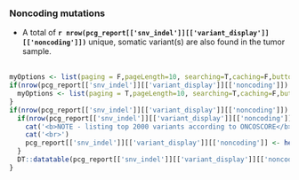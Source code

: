 ### Noncoding mutations

- A total of __`r nrow(pcg_report[['snv_indel']][['variant_display']][['noncoding']])`__ unique, somatic variant(s) are also found in the tumor sample.
<br><br>

```r

myOptions <- list(paging = F,pageLength=10, searching=T,caching=F,buttons = c('csv','excel'),dom = 'Bfrtip')
if(nrow(pcg_report[['snv_indel']][['variant_display']][['noncoding']]) > 10){
  myOptions <- list(paging = T,pageLength=10, searching=T,caching=F,buttons = c('csv','excel'),dom = 'Bfrtip')
}
if(nrow(pcg_report[['snv_indel']][['variant_display']][['noncoding']]) > 0){
  if(nrow(pcg_report[['snv_indel']][['variant_display']][['noncoding']]) > 2000){
    cat('<b>NOTE - listing top 2000 variants according to ONCOSCORE</b><br>',sep="\n")
    cat('<br>')
    pcg_report[['snv_indel']][['variant_display']][['noncoding']] <- head(pcg_report[['snv_indel']][['variant_display']][['noncoding']], 2000)
  }
  DT::datatable(pcg_report[['snv_indel']][['variant_display']][['noncoding']], options = myOptions, escape=F, extensions = c("Buttons","Responsive"))
}

```
<br><br>
